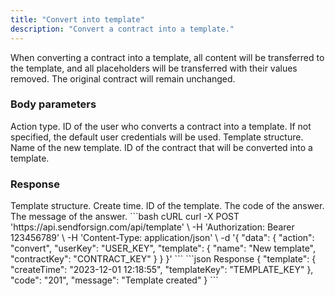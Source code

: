 ```yaml
---
title: "Convert into template"
description: "Convert a contract into a template."
---
```

When converting a contract into a template, all content will be transferred to the template, 
and all placeholders will be transferred with their values removed. The original contract will remain unchanged.

### Body parameters 

<ParamField body="action" type="string" required>
  Action type.
</ParamField>

<ParamField body="userKey" type="string">
  ID of the user who converts a contract into a template. If not specified, the default user credentials will be used.
</ParamField>

<ParamField body="template" required>
  Template structure.

  <Expandable title="child attribute">

  <ParamField body="name" type="string" required>
    Name of the new template.  
  </ParamField>

  <ParamField body="contractKey" type="string" required>
    ID of the contract that will be converted into a template.
  </ParamField>

  </Expandable>

</ParamField>

### Response

  <ResponseField name="template" type="string">
    Template structure.

  <Expandable title="child attribute">

<ResponseField name="createTime" type="string">
  Create time.
</ResponseField>

<ResponseField name="templateKey" type="string">
  ID of the template.
</ResponseField>

  </Expandable>

  </ResponseField>

<ResponseField name="code" type="string">
  The code of the answer.
</ResponseField>

<ResponseField name="message" type="string">
  The message of the answer.
</ResponseField>

<RequestExample>
```bash cURL
curl -X POST 'https://api.sendforsign.com/api/template' \
     -H 'Authorization: Bearer 123456789' \
     -H 'Content-Type: application/json' \
     -d '{ 
		  "data": {
				   "action": "convert",
                   "userKey": "USER_KEY", 
				   "template": {
							  "name": "New template",
							  "contractKey": "CONTRACT_KEY"
						     }
				  }
       }'
```
</RequestExample>

<ResponseExample>
```json Response
     {
       "template": {
                "createTime": "2023-12-01 12:18:55",
                "templateKey": "TEMPLATE_KEY"
                 },
       "code": "201",
       "message": "Template created"
    }
```
</ResponseExample>
